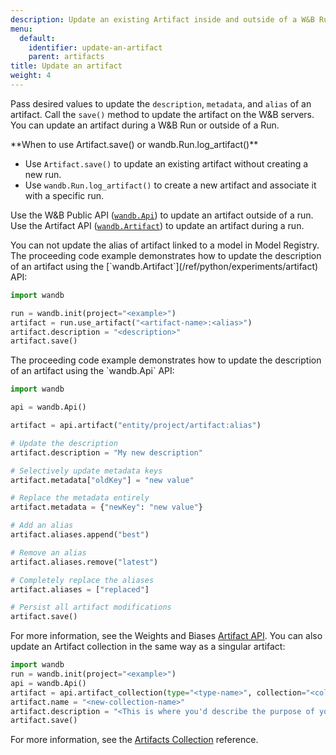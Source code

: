 ```yaml
---
description: Update an existing Artifact inside and outside of a W&B Run.
menu:
  default:
    identifier: update-an-artifact
    parent: artifacts
title: Update an artifact
weight: 4
---
```


Pass desired values to update the `description`, `metadata`, and `alias` of an artifact. Call the `save()` method to update the artifact on the W&B servers. You can update an artifact during a W&B Run or outside of a Run.

<Note>
**When to use Artifact.save() or wandb.Run.log_artifact()**

- Use `Artifact.save()` to update an existing artifact without creating a new run.
- Use `wandb.Run.log_artifact()` to create a new artifact and associate it with a specific run.
</Note>

Use the W&B Public API ([`wandb.Api`](/ref/python/public-api/api)) to update an artifact outside of a run. Use the Artifact API ([`wandb.Artifact`](/ref/python/experiments/artifact)) to update an artifact during a run.

<Warning>
You can not update the alias of artifact linked to a model in Model Registry.
</Warning>

<Tabs>
<Tab title="During a run">
The proceeding code example demonstrates how to update the description of an artifact using the [`wandb.Artifact`](/ref/python/experiments/artifact) API:

```python
import wandb

run = wandb.init(project="<example>")
artifact = run.use_artifact("<artifact-name>:<alias>")
artifact.description = "<description>"
artifact.save()
```
</Tab>
<Tab title="Outside of a run">
The proceeding code example demonstrates how to update the description of an artifact using the `wandb.Api` API:

```python
import wandb

api = wandb.Api()

artifact = api.artifact("entity/project/artifact:alias")

# Update the description
artifact.description = "My new description"

# Selectively update metadata keys
artifact.metadata["oldKey"] = "new value"

# Replace the metadata entirely
artifact.metadata = {"newKey": "new value"}

# Add an alias
artifact.aliases.append("best")

# Remove an alias
artifact.aliases.remove("latest")

# Completely replace the aliases
artifact.aliases = ["replaced"]

# Persist all artifact modifications
artifact.save()
```

For more information, see the Weights and Biases [Artifact API](/ref/python/experiments/artifact).
</Tab>
<Tab title="With collections">
You can also update an Artifact collection in the same way as a singular artifact:

```python
import wandb
run = wandb.init(project="<example>")
api = wandb.Api()
artifact = api.artifact_collection(type="<type-name>", collection="<collection-name>")
artifact.name = "<new-collection-name>"
artifact.description = "<This is where you'd describe the purpose of your collection.>"
artifact.save()
```
For more information, see the [Artifacts Collection](/ref/python/public-api/api) reference.
</Tab>
</Tabs>

